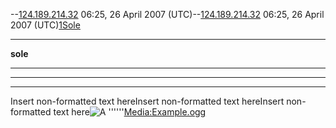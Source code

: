 --[[User:124.189.214.32|124.189.214.32]] 06:25, 26 April 2007 (UTC)--[[User:124.189.214.32|124.189.214.32]] 06:25, 26 April 2007 (UTC)[http://][[#English|Sole]]
----
'''sole'''''[[]]''
----

----

----
<nowiki>Insert non-formatted text here</nowiki><nowiki>Insert non-formatted text here</nowiki><nowiki>Insert non-formatted text here</nowiki>[[Image:Example.jpg|thumb|A '''''']][[Media:Example.ogg]]